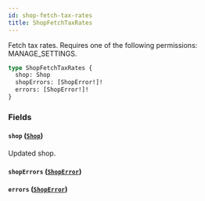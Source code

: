 ```yaml
---
id: shop-fetch-tax-rates
title: ShopFetchTaxRates
---
```



Fetch tax rates. Requires one of the following permissions: MANAGE_SETTINGS.

```graphql
type ShopFetchTaxRates {
  shop: Shop
  shopErrors: [ShopError!]!
  errors: [ShopError!]!
}
```


### Fields

#### `shop` ([`Shop`](../../../developer/api-reference/objects/shop))

Updated shop.


#### `shopErrors` ([`ShopError`](../../../developer/api-reference/objects/shop-error))




#### `errors` ([`ShopError`](../../../developer/api-reference/objects/shop-error))






